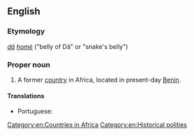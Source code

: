 ==English==
{{wikipedia}}

===Etymology===
{{etyl|fon|en}} ''[[dã]] [[homè]]'' ("belly of Dã" or "snake's belly")

===Proper noun===
{{en-proper noun}}

# {{senseid|en|Q468814}}{{lb|en|historical}} A former [[country]] in Africa, located in present-day [[Benin]].

====Translations====
{{trans-top|former country in Africa}}
* Portuguese: {{t|pt|Daomé|m}}
{{trans-mid}}
{{trans-bottom}}

[[Category:en:Countries in Africa]]
[[Category:en:Historical polities]]